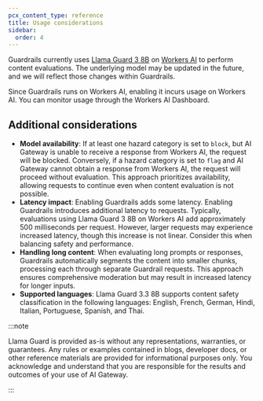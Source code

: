 ```yaml
---
pcx_content_type: reference
title: Usage considerations
sidebar:
  order: 4
---
```


Guardrails currently uses [Llama Guard 3 8B](https://ai.meta.com/research/publications/llama-guard-llm-based-input-output-safeguard-for-human-ai-conversations/) on [Workers AI](/workers-ai/) to perform content evaluations. The underlying model may be updated in the future, and we will reflect those changes within Guardrails.

Since Guardrails runs on Workers AI, enabling it incurs usage on Workers AI. You can monitor usage through the Workers AI Dashboard.

## Additional considerations

- **Model availability**: If at least one hazard category is set to `block`, but AI Gateway is unable to receive a response from Workers AI, the request will be blocked. Conversely, if a hazard category is set to `flag` and AI Gateway cannot obtain a response from Workers AI, the request will proceed without evaluation. This approach prioritizes availability, allowing requests to continue even when content evaluation is not possible.
- **Latency impact**: Enabling Guardrails adds some latency. Enabling Guardrails introduces additional latency to requests. Typically, evaluations using Llama Guard 3 8B on Workers AI add approximately 500 milliseconds per request. However, larger requests may experience increased latency, though this increase is not linear. Consider this when balancing safety and performance.
- **Handling long content**: When evaluating long prompts or responses, Guardrails automatically segments the content into smaller chunks, processing each through separate Guardrail requests. This approach ensures comprehensive moderation but may result in increased latency for longer inputs.
- **Supported languages**: Llama Guard 3.3 8B supports content safety classification in the following languages: English, French, German, Hindi, Italian, Portuguese, Spanish, and Thai.  


:::note

Llama Guard is provided as-is without any representations, warranties, or guarantees. Any rules or examples contained in blogs, developer docs, or other reference materials are provided for informational purposes only. You acknowledge and understand that you are responsible for the results and outcomes of your use of AI Gateway.

:::
